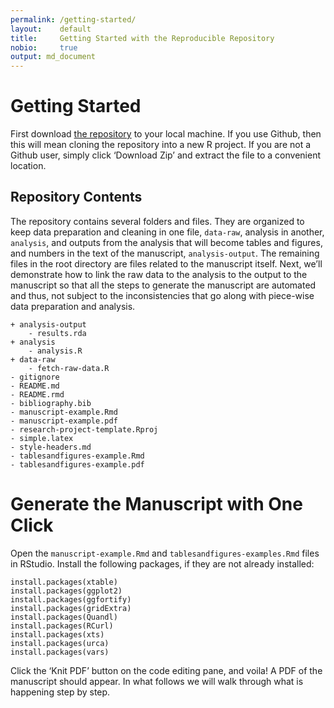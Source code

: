 ```yaml
---
permalink: /getting-started/
layout:    default
title:     Getting Started with the Reproducible Repository
nobio:     true
output: md_document
---
```


# Getting Started

First download [the repository](https://github.com/mindymallory/research-project-template) to your local machine. If you use Github, then this will mean cloning the repository into a new R project. If you are not a Github user, simply click 'Download Zip' and extract the file to a convenient location. 

## Repository Contents

The repository contains several folders and files. They are organized to keep data preparation and cleaning in one file, `data-raw`, analysis in another, `analysis`, and outputs from the analysis that will become tables and figures, and numbers in the text of the manuscript, `analysis-output`.  The remaining files in the root directory are files related to the manuscript itself. Next, we'll demonstrate how to link the raw data to the analysis to the output to the manuscript so that all the steps to generate the manuscript are automated and thus, not subject to the inconsistencies that go along with piece-wise data preparation and analysis.

```
+ analysis-output
    - results.rda
+ analysis
    - analysis.R
+ data-raw
    - fetch-raw-data.R
- gitignore
- README.md
- README.rmd
- bibliography.bib
- manuscript-example.Rmd
- manuscript-example.pdf
- research-project-template.Rproj
- simple.latex
- style-headers.md
- tablesandfigures-example.Rmd
- tablesandfigures-example.pdf

```

# Generate the Manuscript with One Click

Open the `manuscript-example.Rmd` and `tablesandfigures-examples.Rmd` files in RStudio. Install the following packages, if they are not already installed:

```
install.packages(xtable)
install.packages(ggplot2)
install.packages(ggfortify)
install.packages(gridExtra)
install.packages(Quandl)
install.packages(RCurl)
install.packages(xts)
install.packages(urca)
install.packages(vars)
```

Click the 'Knit PDF' button on the code editing pane, and voila! A PDF of the manuscript should appear. In what follows we will walk through what is happening step by step. 
